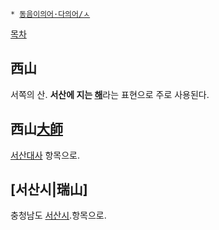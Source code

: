  * [[동음이의어·다의어/ㅅ]]

[[목차]]
== 西山 ==
서쪽의 산. '''서산에 지는 [[태양|해]]'''라는 표현으로 주로 사용된다.

== 西山[[대사|大師]] ==
[[서산대사]] 항목으로.

== [서산시|瑞山] ==
충청남도 [[서산시]].항목으로.
